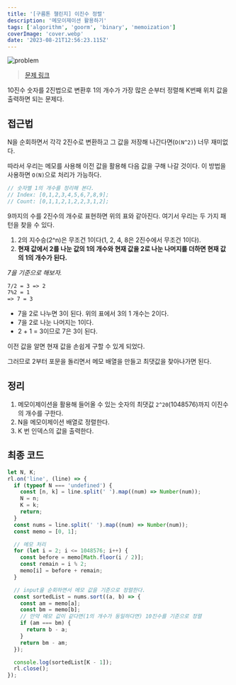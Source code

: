 ```yaml
---
title: '[구름톤 챌린지] 이진수 정렬'
description: '메모이제이션 활용하기'
tags: ['algorithm', 'goorm', 'binary', 'memoization']
coverImage: 'cover.webp'
date: '2023-08-21T12:56:23.115Z'
---
```


![problem](problem.webp 'cover')

> [문제 링크](https://level.goorm.io/exam/195687/%EC%9D%B4%EC%A7%84%EC%88%98-%EC%A0%95%EB%A0%AC)

10진수 숫자를 2진법으로 변환후 1의 개수가 가장 많은 순부터 정렬해 K번째 위치 값을 출력하면 되는 문제다.

## 접근법

N을 순회하면서 각각 2진수로 변환하고 그 값을 저장해 나간다면(`O(N^2)`) 너무 재미없다.

따라서 우리는 메모를 사용해 이전 값을 활용해 다음 값을 구해 나갈 것이다. 이 방법을 사용하면 `O(N)`으로 처리가 가능하다.

```js
// 숫자별 1의 개수를 정리해 본다.
// Index: [0,1,2,3,4,5,6,7,8,9];
// Count: [0,1,1,2,1,2,2,3,1,2];
```

9까지의 수를 2진수의 개수로 표현하면 위의 표와 같아진다. 여기서 우리는 두 가지 패턴을 찾을 수 있다.

1. 2의 지수승(2^n)은 무조건 1이다(1, 2, 4, 8은 2진수에서 무조건 1이다).
2. **현재 값에서 2를 나눈 값의 1의 개수와 현재 값을 2로 나눈 나머지를 더하면 현재 값의 1의 개수가 된다.**

_7을 기준으로 해보자._

```md
7/2 = 3 => 2
7%2 = 1
=> 7 = 3
```

- 7을 2로 나누면 3이 된다. 위의 표에서 3의 1 개수는 2이다.
- 7을 2로 나눈 나머지는 1이다.
- 2 + 1 = 3이므로 7은 3이 된다.

이전 값을 알면 현재 값을 손쉽게 구할 수 있게 되었다.

그러므로 2부터 포문을 돌리면서 메모 배열을 만들고 최댓값을 찾아나가면 된다.

## 정리

1. 메모이제이션을 활용해 들어올 수 있는 숫자의 최댓값 `2^20`(1048576)까지 이진수의 개수를 구한다.
2. N을 메모이제이션 배열로 정렬한다.
3. K 번 인덱스의 값을 출력한다.

## 최종 코드

```js
let N, K;
rl.on('line', (line) => {
  if (typeof N === 'undefined') {
    const [n, k] = line.split(' ').map((num) => Number(num));
    N = n;
    K = k;
    return;
  }
  const nums = line.split(' ').map((num) => Number(num));
  const memo = [0, 1];

  // 메모 처리
  for (let i = 2; i <= 1048576; i++) {
    const before = memo[Math.floor(i / 2)];
    const remain = i % 2;
    memo[i] = before + remain;
  }

  // input을 순회하면서 메모 값을 기준으로 정렬한다.
  const sortedList = nums.sort((a, b) => {
    const am = memo[a];
    const bm = memo[b];
    // 만약 메모 값이 같다면(1의 개수가 동일하다면) 10진수를 기준으로 정렬
    if (am === bm) {
      return b - a;
    }
    return bm - am;
  });

  console.log(sortedList[K - 1]);
  rl.close();
});
```

